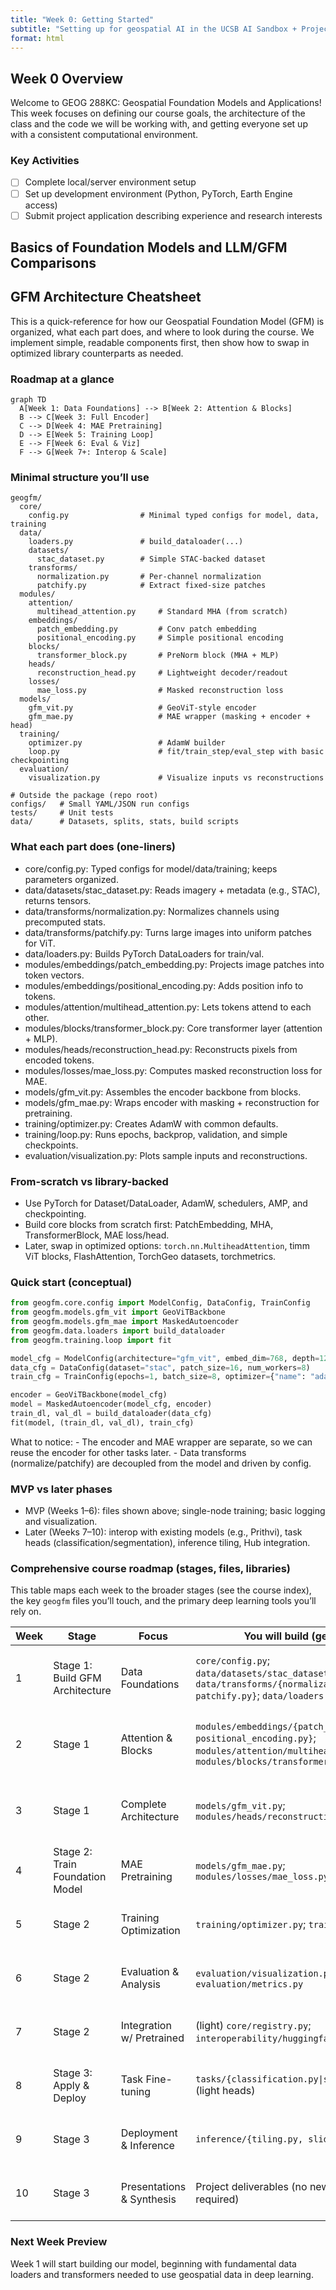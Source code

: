 ```yaml
---
title: "Week 0: Getting Started"
subtitle: "Setting up for geospatial AI in the UCSB AI Sandbox + Project Applications"
format: html
---
```


## Week 0 Overview

Welcome to GEOG 288KC: Geospatial Foundation Models and Applications! This week focuses on defining our course goals, the architecture of the class and the code we will be working with, and getting everyone set up with a consistent computational environment.

### Key Activities
- [ ] Complete local/server environment setup
- [ ] Set up development environment (Python, PyTorch, Earth Engine access)
- [ ] Submit project application describing experience and research interests


## Basics of Foundation Models and LLM/GFM Comparisons


## GFM Architecture Cheatsheet

This is a quick-reference for how our Geospatial Foundation Model (GFM) is organized, what each part does, and where to look during the course. We implement simple, readable components first, then show how to swap in optimized library counterparts as needed.

### Roadmap at a glance

```{=html}
<div class="no-row-height"></div>
```

```mermaid
graph TD
  A[Week 1: Data Foundations] --> B[Week 2: Attention & Blocks]
  B --> C[Week 3: Full Encoder]
  C --> D[Week 4: MAE Pretraining]
  D --> E[Week 5: Training Loop]
  E --> F[Week 6: Eval & Viz]
  F --> G[Week 7+: Interop & Scale]
```

### Minimal structure you’ll use

```text
geogfm/
  core/
    config.py                # Minimal typed configs for model, data, training
  data/
    loaders.py               # build_dataloader(...)
    datasets/
      stac_dataset.py        # Simple STAC-backed dataset
    transforms/
      normalization.py       # Per-channel normalization
      patchify.py            # Extract fixed-size patches
  modules/
    attention/
      multihead_attention.py     # Standard MHA (from scratch)
    embeddings/
      patch_embedding.py         # Conv patch embedding
      positional_encoding.py     # Simple positional encoding
    blocks/
      transformer_block.py       # PreNorm block (MHA + MLP)
    heads/
      reconstruction_head.py     # Lightweight decoder/readout
    losses/
      mae_loss.py                # Masked reconstruction loss
  models/
    gfm_vit.py                   # GeoViT-style encoder
    gfm_mae.py                   # MAE wrapper (masking + encoder + head)
  training/
    optimizer.py                 # AdamW builder
    loop.py                      # fit/train_step/eval_step with basic checkpointing
  evaluation/
    visualization.py             # Visualize inputs vs reconstructions

# Outside the package (repo root)
configs/   # Small YAML/JSON run configs
tests/     # Unit tests
data/      # Datasets, splits, stats, build scripts
```

### What each part does (one-liners)

- core/config.py: Typed configs for model/data/training; keeps parameters organized.
- data/datasets/stac_dataset.py: Reads imagery + metadata (e.g., STAC), returns tensors.
- data/transforms/normalization.py: Normalizes channels using precomputed stats.
- data/transforms/patchify.py: Turns large images into uniform patches for ViT.
- data/loaders.py: Builds PyTorch DataLoaders for train/val.
- modules/embeddings/patch_embedding.py: Projects image patches into token vectors.
- modules/embeddings/positional_encoding.py: Adds position info to tokens.
- modules/attention/multihead_attention.py: Lets tokens attend to each other.
- modules/blocks/transformer_block.py: Core transformer layer (attention + MLP).
- modules/heads/reconstruction_head.py: Reconstructs pixels from encoded tokens.
- modules/losses/mae_loss.py: Computes masked reconstruction loss for MAE.
- models/gfm_vit.py: Assembles the encoder backbone from blocks.
- models/gfm_mae.py: Wraps encoder with masking + reconstruction for pretraining.
- training/optimizer.py: Creates AdamW with common defaults.
- training/loop.py: Runs epochs, backprop, validation, and simple checkpoints.
- evaluation/visualization.py: Plots sample inputs and reconstructions.

### From-scratch vs library-backed

- Use PyTorch for Dataset/DataLoader, AdamW, schedulers, AMP, and checkpointing.
- Build core blocks from scratch first: PatchEmbedding, MHA, TransformerBlock, MAE loss/head.
- Later, swap in optimized options: `torch.nn.MultiheadAttention`, timm ViT blocks, FlashAttention, TorchGeo datasets, torchmetrics.

### Quick start (conceptual)

```python
from geogfm.core.config import ModelConfig, DataConfig, TrainConfig
from geogfm.models.gfm_vit import GeoViTBackbone
from geogfm.models.gfm_mae import MaskedAutoencoder
from geogfm.data.loaders import build_dataloader
from geogfm.training.loop import fit

model_cfg = ModelConfig(architecture="gfm_vit", embed_dim=768, depth=12, image_size=224)
data_cfg = DataConfig(dataset="stac", patch_size=16, num_workers=8)
train_cfg = TrainConfig(epochs=1, batch_size=8, optimizer={"name": "adamw", "lr": 2e-4})

encoder = GeoViTBackbone(model_cfg)
model = MaskedAutoencoder(model_cfg, encoder)
train_dl, val_dl = build_dataloader(data_cfg)
fit(model, (train_dl, val_dl), train_cfg)
```

What to notice:
- The encoder and MAE wrapper are separate, so we can reuse the encoder for other tasks later.
- Data transforms (normalize/patchify) are decoupled from the model and driven by config.

### MVP vs later phases

- MVP (Weeks 1–6): files shown above; single-node training; basic logging and visualization.
- Later (Weeks 7–10): interop with existing models (e.g., Prithvi), task heads (classification/segmentation), inference tiling, Hub integration.

### Comprehensive course roadmap (stages, files, libraries)

This table maps each week to the broader stages (see the course index), the key `geogfm` files you’ll touch, and the primary deep learning tools you’ll rely on.

::: {.table-responsive}
| Week | Stage | Focus | You will build (geogfm) | Library tools | Outcome |
|------|-------|-------|--------------------------|---------------|---------|
| 1 | Stage 1: Build GFM Architecture | Data Foundations | `core/config.py`; `data/datasets/stac_dataset.py`; `data/transforms/{normalization.py, patchify.py}`; `data/loaders.py` | `torch.utils.data.Dataset`/`DataLoader`, `rasterio`, `numpy` | Config-driven dataloaders that yield normalized patches |
| 2 | Stage 1 | Attention & Blocks | `modules/embeddings/{patch_embedding.py, positional_encoding.py}`; `modules/attention/multihead_attention.py`; `modules/blocks/transformer_block.py` | `torch.nn` (compare with `torch.nn.MultiheadAttention`) | Blocks run forward with stable shapes; unit tests green |
| 3 | Stage 1 | Complete Architecture | `models/gfm_vit.py`; `modules/heads/reconstruction_head.py` | `torch.nn` (timm as reference) | Encoder assembled; end-to-end forward on dummy input |
| 4 | Stage 2: Train Foundation Model | MAE Pretraining | `models/gfm_mae.py`; `modules/losses/mae_loss.py` | `torch` masking utilities, `numpy` | Masking + reconstruction; loss decreases on toy batch |
| 5 | Stage 2 | Training Optimization | `training/optimizer.py`; `training/loop.py` | `torch.optim.AdamW`; schedulers, AMP optional | Single-epoch run; basic checkpoint save/restore |
| 6 | Stage 2 | Evaluation & Analysis | `evaluation/visualization.py`; (optional) `evaluation/metrics.py` | `matplotlib`; `torchmetrics` optional | Recon visuals; track validation loss/PSNR |
| 7 | Stage 2 | Integration w/ Pretrained | (light) `core/registry.py`; `interoperability/huggingface.py` stubs | `huggingface_hub`, `transformers` optional | Show mapping to Prithvi structure; plan switch |
| 8 | Stage 3: Apply & Deploy | Task Fine-tuning | `tasks/{classification.py|segmentation.py}` (light heads) | `torch.nn.CrossEntropyLoss`; timm optional | Head swap on frozen encoder; small dataset demo |
| 9 | Stage 3 | Deployment & Inference | `inference/{tiling.py, sliding_window.py}` | `numpy`, `rasterio` windows | Sliding-window inference on a small scene |
| 10 | Stage 3 | Presentations & Synthesis | Project deliverables (no new `geogfm` code required) | — | Present MVP builds, analysis, transition plan |
:::

### Next Week Preview
Week 1 will start building our model, beginning with fundamental data loaders and transformers needed to use geospatial data in deep learning.

